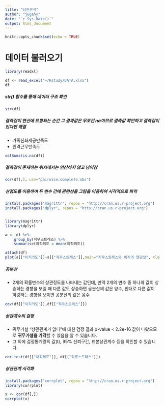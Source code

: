 ---
title: "상관분석"
author: "jugahy"
date: "`r Sys.Date()`"
output: html_document
---

```{r setup, include=FALSE}
knitr::opts_chunk$set(echo = TRUE)
```

# 데이터 불러오기
```{r}
library(readxl)

df <- read_excel("~/Rstudy/DATA.xlsx")
df
```

##### str() 함수를 통해 데이터 구조 확인
```{r}
str(df)
```

##### 결측값이 연산에 포함되는 순간 그 결과값은 무조건 na이므로 결측값 확인하고 결측값이 있다면 해결
* 가족친화제공만족도
* 원격근무만족도
```{r}
colSums(is.na(df))

```


##### 결측값이 존재하는 위치에서는 연산하지 않고 넘어감
```{r}
cor(df[,], use="pairwise.complete.obs")

```


##### 산점도를 이용하여 두 변수 간에 관련성을 그림을 이용하여 시각적으로 파악

```{r, message=FALSE, warning=FALSE}
install.packages("magrittr", repos = "http://cran.us.r-project.org")
install.packages("dplyr", repos = "http://cran.us.r-project.org")


library(magrittr)
library(dplyr)
```

```{r}
a <- df %>%
    group_by(직무스트레스) %>%
    summarise(이직의도 = mean(이직의도))
```

```{r}
attach(df)
plot(a[["이직의도"]]~a[["직무스트레스"]],main="직무스트레스와 이직의 연관성", xlab="직무스트레스", ylab="이직의도", cex=1, pch=1, col="red")

```

##### 공분산
* 2개의 확률변수의 상관정도를 나타내는 값인데, 만약 2개의 변수 중 하나의 값이 상승하는 경향을 보일 때 다른 값도 상승하면 공분산의 값은 양수, 반대로 다른 값이 하강하는 경향을 보이면 공분산의 값은 음수

```{r}
cov(df[["이직의도"]],df[["직무스트레스"]])
```

##### 상관계수의 검정
* 귀무가설 "상관관계가 없다"에 대한 검정 결과 p-value < 2.2e-16 값이 나왔으므로 **귀무가설을 기각**할 수 있음을 알 수 있습니다.
* 그 외에 검정통계량의 값(t), 95% 신뢰구간, 표본상관계수 등을 확인할 수 있습니다.
```{r}
cor.test(df[["이직의도"]], df[["직무스트레스"]])

```


##### 상관관계 시각화
```{r, message=FALSE, warning=FALSE}
install.packages("corrplot", repos = "http://cran.us.r-project.org")
library(corrplot)
```



```{r}
x <- cor(df[,])
corrplot(x)

```














